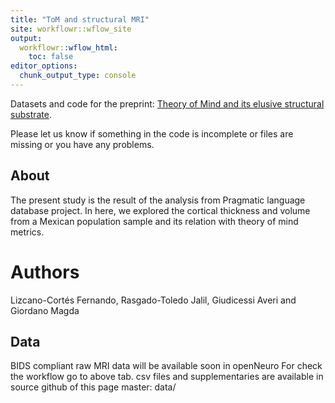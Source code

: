 ```yaml
---
title: "ToM and structural MRI"
site: workflowr::wflow_site
output:
  workflowr::wflow_html:
    toc: false
editor_options:
  chunk_output_type: console
---
```


Datasets and code for the preprint: [Theory of Mind and its elusive structural substrate](10.31219/osf.io/5pf2h).

Please let us know if something in the code is incomplete or files are missing or you have any problems.

## About

The present study is the result of the analysis from Pragmatic language database project. In here, we explored the cortical thickness and volume from a Mexican population sample and its relation with theory of mind metrics.

# Authors

Lizcano-Cortés Fernando, Rasgado-Toledo Jalil, Giudicessi Averi and Giordano Magda

## Data

BIDS compliant raw MRI data will be available soon in openNeuro
For check the workflow go to above tab. 
csv files and supplementaries are available in source github of this page master: data/
